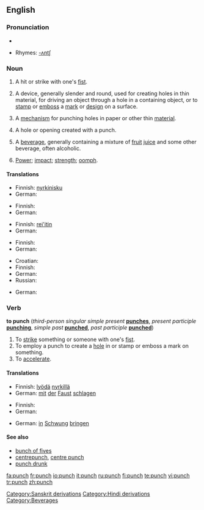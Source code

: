 ==English==
{{wikipedia}}
===Pronunciation===
*{{audio|en-us-punch.ogg|Audio (US)}}

*Rhymes: [[Rhymes:English:-ʌntʃ|-ʌntʃ]]

===Noun===
{{en-noun|punches|-}}

# {{countable}} A hit or strike with one's [[fist]].
# {{countable}} A device, generally slender and round, used for creating holes in thin material, for driving an object through a hole in a containing object, or to [[stamp]] or [[emboss]] a [[mark]] or [[design]] on a surface.
# {{countable}} A [[mechanism]] for punching holes in paper or other thin [[material]].
# {{countable}} A hole or opening created with a punch.
# {{uncountable}} A [[beverage]], generally containing a mixture of [[fruit]] [[juice]] and some other beverage, often alcoholic.
# {{uncountable}} [[power|Power]]; [[impact]]; [[strength]]; [[oomph]].

====Translations====
{{trans-top|hit or strike with one's fist}}
* Finnish: [[nyrkinisku]]
* German: {{t-|de|Faustschlag|m}}
{{trans-mid}}
{{trans-bottom}}

{{trans-top|device for creating holes in thin material}}
* Finnish: {{t|fi|rei'ittäjä}}
* German: {{t-|de|Lochzange|f}}
{{trans-mid}}
{{trans-bottom}}

{{trans-top|mechanism for punching holes in paper}}
* Finnish: [[rei'itin]]
* German: {{t-|de|Locher|m}}
{{trans-mid}}
{{trans-bottom}}

{{trans-top|hole or opening created with a punch}}
* Finnish: {{t|fi|reikä}}
* German: {{t-|de|Lochung|f}}
{{trans-mid}}
{{trans-bottom}}

{{trans-top|beverage}}
* Croatian: {{t-|hr|punč|m}}
* Finnish: {{t|fi|booli}}
* German: {{t-|de|Punsch|m}}
* Russian: {{t|ru|пунш|m}}
{{trans-mid}}
{{trans-bottom}}

{{trans-top|power; impact; strength; oomph}}
* German: {{t+|de|Schwung|m}}
{{trans-mid}}
{{trans-bottom}}

===Verb===
'''to punch''' (''third-person singular simple present'' '''[[punches]]''', ''present participle'' '''[[punching]]''', ''simple past'' '''[[punched]]''', ''past participle'' '''[[punched]]''')
#To [[strike]] something or someone with one's [[fist]].
#To employ a punch to create a [[hole]] in or stamp or emboss a mark on something.
#To [[accelerate]].

====Translations====
{{trans-top|To strike something or someone with one's fist}}
* Finnish: [[lyödä]] [[nyrkillä]]
* German: [[mit]] [[der]] [[Faust]] [[schlagen]]
{{trans-mid}}
{{trans-bottom}}

{{trans-top|To employ a punch to create a hole}}
* Finnish: {{t+|fi|rei'ittää}}
* German: {{t-|de|lochen}}
{{trans-mid}}
{{trans-bottom}}

{{trans-top|To accelerate}}
* German: [[in]] [[Schwung]] [[bringen]]
{{trans-mid}}
{{trans-bottom}}

[[Category:Sanskrit derivations]]
[[Category:Hindi derivations]]
[[Category:Beverages]]

====See also====
*[[bunch of fives]]
*[[centrepunch]], [[centre punch]]
*[[punch drunk]]

[[fa:punch]]
[[fr:punch]]
[[io:punch]]
[[it:punch]]
[[ru:punch]]
[[fi:punch]]
[[te:punch]]
[[vi:punch]]
[[tr:punch]]
[[zh:punch]]